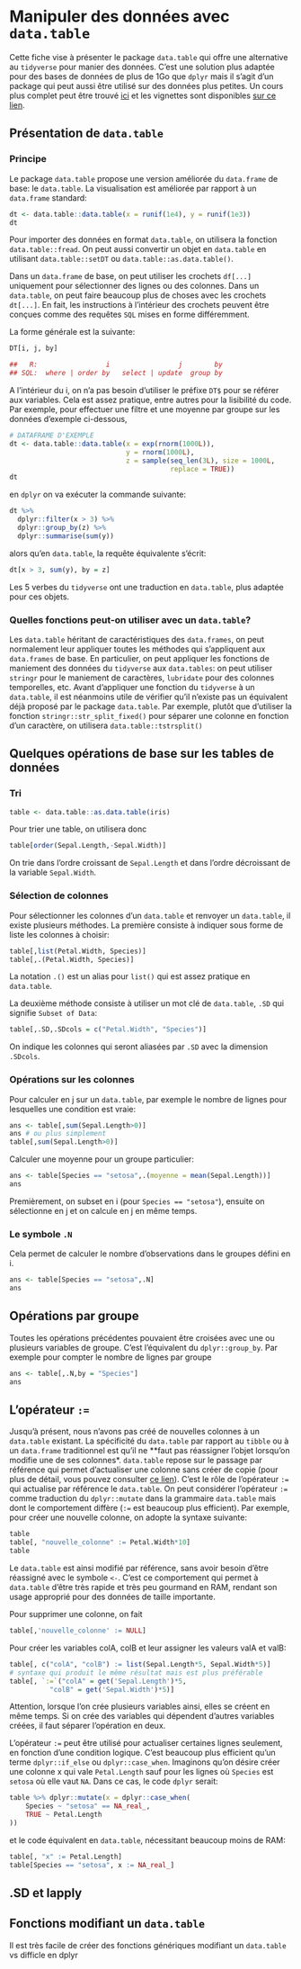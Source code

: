# Manipuler des données avec `data.table`

Cette fiche vise à présenter le package `data.table` qui offre une alternative au `tidyverse` pour manier des données. C'est une solution plus adaptée pour des bases de données de plus de 1Go que `dplyr` mais il s'agit d'un package qui peut aussi être utilisé sur des données plus petites. Un cours plus complet peut être trouvé [ici](https://gitlab.com/linogaliana/bigr/-/blob/master/04-datatable.Rmd) <!----lien temporaire en attendant la formation déployée ----> et les vignettes sont disponibles [sur ce lien](https://github.com/Rdatatable/data.table/wiki/Getting-started).


## Présentation de `data.table`

### Principe

Le package `data.table` propose une version améliorée du `data.frame` de base: le `data.table`. La visualisation est améliorée par rapport à un `data.frame` standard:

```r
dt <- data.table::data.table(x = runif(1e4), y = runif(1e3))
dt
```

Pour importer des données en format `data.table`, on utilisera la fonction `data.table::fread`. On peut aussi convertir un objet en `data.table` en utilisant `data.table::setDT` ou `data.table::as.data.table()`. 

Dans un `data.frame` de base, on peut utiliser les crochets `df[...]` uniquement pour sélectionner des lignes ou des colonnes. Dans un `data.table`, on peut faire beaucoup plus de choses avec les crochets `dt[...]`. En fait, les instructions à l'intérieur des crochets peuvent être conçues comme des requêtes `SQL` mises en forme différemment. 

La forme générale est la suivante:
```r
DT[i, j, by]

##   R:                 i                 j        by
## SQL:  where | order by   select | update  group by

```

A l'intérieur du i, on n'a pas besoin d'utiliser le préfixe `DT$` pour se référer aux variables. Cela est assez pratique, entre autres pour la lisibilité du code. Par exemple, pour effectuer une filtre et une moyenne par groupe sur les données d'exemple ci-dessous,

```r
# DATAFRAME D'EXEMPLE
dt <- data.table::data.table(x = exp(rnorm(1000L)),
                             y = rnorm(1000L),
                             z = sample(seq_len(3L), size = 1000L,
                                        replace = TRUE))
dt
```

en `dplyr` on va exécuter la commande suivante:

```r
dt %>%
  dplyr::filter(x > 3) %>%
  dplyr::group_by(z) %>%
  dplyr::summarise(sum(y))
```

alors qu'en `data.table`, la requête équivalente s'écrit:

```r
dt[x > 3, sum(y), by = z]
```

Les 5 verbes du `tidyverse` ont une traduction en `data.table`, plus adaptée pour ces objets. 

### Quelles fonctions peut-on utiliser avec un `data.table`?

Les `data.table` héritant de caractéristiques des `data.frames`, on peut normalement leur appliquer toutes les méthodes qui s'appliquent aux `data.frames` de base. En particulier, on peut appliquer les fonctions de maniement des données du `tidyverse` aux `data.tables`: on peut utiliser `stringr` pour le maniement de caractères, `lubridate` pour des colonnes temporelles, etc. Avant d'appliquer une fonction du `tidyverse` à un `data.table`, il est néanmoins utile de vérifier qu'il n'existe pas un équivalent déjà proposé par le package `data.table`. Par exemple, plutôt que d'utiliser la fonction `stringr::str_split_fixed()` pour séparer une colonne en fonction d'un caractère, on utilisera `data.table::tstrsplit()`

## Quelques opérations de base sur les tables de données

### Tri

```r
table <- data.table::as.data.table(iris)
```

Pour trier une table, on utilisera donc
```r
table[order(Sepal.Length,-Sepal.Width)]
```

On trie dans l'ordre croissant de `Sepal.Length` et dans l'ordre décroissant de la variable `Sepal.Width`.

### Sélection de colonnes

Pour sélectionner les colonnes d'un `data.table` et renvoyer un `data.table`, il existe plusieurs méthodes. La première consiste à indiquer sous forme de liste les colonnes à choisir:

```r
table[,list(Petal.Width, Species)]
table[,.(Petal.Width, Species)]
```

La notation `.()` est un alias pour `list()` qui est assez pratique en `data.table`. 

La deuxième méthode consiste à utiliser un mot clé de `data.table`, `.SD` qui signifie `Subset of Data`: 

```r
table[,.SD,.SDcols = c("Petal.Width", "Species")]
```

On indique les colonnes qui seront aliasées par `.SD` avec la dimension `.SDcols`. 

### Opérations sur les colonnes

Pour calculer en j sur un `data.table`, par exemple le nombre de lignes pour lesquelles une condition est vraie:
```r
ans <- table[,sum(Sepal.Length>0)]
ans # ou plus simplement
table[,sum(Sepal.Length>0)]
```

Calculer une moyenne pour un groupe particulier:
```r
ans <- table[Species == "setosa",.(moyenne = mean(Sepal.Length))]
ans
```

Premièrement, on subset en i (pour `Species == "setosa"`), ensuite on sélectionne en j et on calcule en j en même temps. 

### Le symbole `.N` 

Cela permet de calculer le nombre d'observations dans le groupes défini en i.
```r
ans <- table[Species == "setosa",.N]
ans
```

## Opérations par groupe

Toutes les opérations précédentes pouvaient être croisées avec une ou plusieurs variables de groupe. C'est l'équivalent du `dplyr::group_by`.  Par exemple pour compter le nombre de lignes par groupe

```r
ans <- table[,.N,by = "Species"]
ans 
```

<!---On peut, en utilisant de manière conjointe `lapply` et `.SD` effectuer des opérations vraiment poussées, éventuellement par groupe--->


## L'opérateur `:=`

Jusqu'à présent, nous n'avons pas créé de nouvelles colonnes à un `data.table` existant. La spécificité du `data.table` par rapport au `tibble` ou à un `data.frame` traditionnel est qu'il ne **faut pas réassigner l'objet lorsqu'on modifie une de ses colonnes*. `data.table` repose sur le passage par référence qui permet d'actualiser une colonne sans créer de copie (pour plus de détail, vous pouvez consulter [ce lien](https://gitlab.com/linogaliana/bigr/-/blob/master/04-datatable.Rmd)). C'est le rôle de l'opérateur `:=` qui actualise par référence le `data.table`. On peut considérer l'opérateur `:=` comme traduction du `dplyr::mutate` dans la grammaire `data.table` mais dont le comportement diffère (`:=` est beaucoup plus efficient). Par exemple, pour créer une nouvelle colonne, on adopte la syntaxe suivante:

```r
table
table[, "nouvelle_colonne" := Petal.Width*10]
table
``` 

Le `data.table` est ainsi modifié par référence, sans avoir besoin d'être réassigné avec le symbole `<-`. C'est ce comportement qui permet à `data.table` d'être très rapide et très peu gourmand en RAM, rendant son usage approprié pour des données de taille importante. 

Pour supprimer une colonne, on fait

```r
table[,'nouvelle_colonne' := NULL]
```


Pour créer les variables colA, colB et leur assigner les valeurs valA et valB:
```r
table[, c("colA", "colB") := list(Sepal.Length*5, Sepal.Width*5)]
# syntaxe qui produit le même résultat mais est plus préférable
table[, `:=`("colA" = get('Sepal.Length')*5, 
          "colB" = get('Sepal.Width')*5)]
```

Attention, lorsque l'on crée plusieurs variables ainsi, elles se créent en même temps. Si on crée des variables qui dépendent d'autres variables créées, il faut séparer l'opération en deux. 

L'opérateur `:=` peut être utilisé pour actualiser certaines lignes seulement, en fonction d'une condition logique. C'est beaucoup plus efficient qu'un terme `dplyr::if_else` ou `dplyr::case_when`. Imaginons qu'on désire créer une colonne x qui vale `Petal.Length` sauf pour les lignes où `Species` est `setosa` où elle vaut `NA`. Dans ce cas, le code `dplyr` serait:

```r
table %>% dplyr::mutate(x = dplyr::case_when(
    Species ~ "setosa" == NA_real_,
    TRUE ~ Petal.Length
))
```

et le code équivalent en `data.table`, nécessitant beaucoup moins de RAM:

```r
table[, "x" := Petal.Length]
table[Species == "setosa", x := NA_real_]
```

## .SD et lapply

## Fonctions modifiant un `data.table`

Il est très facile de créer des fonctions génériques modifiant un `data.table`
vs difficle en dplyr


